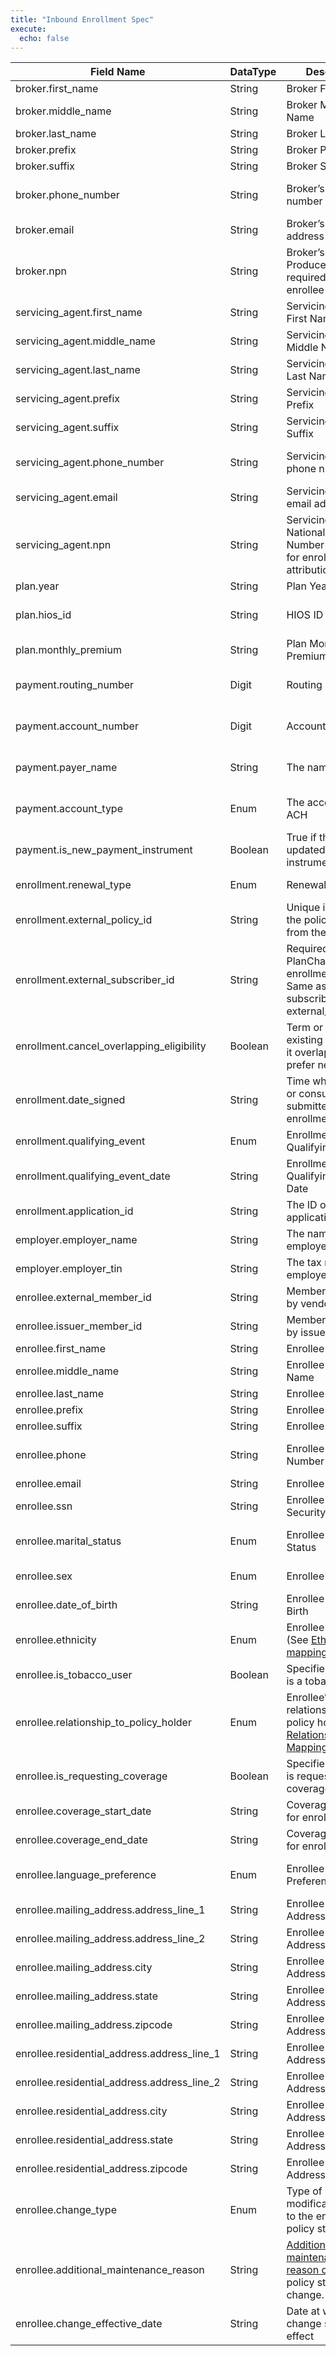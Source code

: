 ```yaml
---
title: "Inbound Enrollment Spec"
execute:
  echo: false
---
```


| Field Name                                  | DataType | Description                                                                                               | Format                                        | Example                                                    | Length | Required                   |
|---------------------------------------------|----------|-----------------------------------------------------------------------------------------------------------|-----------------------------------------------|------------------------------------------------------------|--------|----------------------------|
| broker.first_name                           | String   | Broker First Name                                                                                         |                                               |                                                            | 50     | N                          |
| broker.middle_name                          | String   | Broker Middle Name                                                                                        |                                               |                                                            | 50     | N                          |
| broker.last_name                            | String   | Broker Last Name                                                                                          |                                               |                                                            | 50     | N                          |
| broker.prefix                               | String   | Broker Prefix                                                                                             |                                               |                                                            | 4      | N                          |
| broker.suffix                               | String   | Broker Suffix                                                                                             |                                               |                                                            | 4      | N                          |
| broker.phone_number                         | String   | Broker's phone number                                                                                     | Valid 10-digit Phone Number (No delimiters)   | 5109027836                                                 | 15     | N                          |
| broker.email                                | String   | Broker's email address                                                                                    | Valid Email Format                            | john@test.com                                              | 50     | N                          |
| broker.npn                                  | String   | Broker's National Producer Number - required for enrollee attribution                                     | Valid 9-digit NPN                             | 123530000                                                  | 25     | N                          |
| servicing_agent.first_name                  | String   | Servicing Agent First Name                                                                                |                                               |                                                            | 50     | N                          |
| servicing_agent.middle_name                 | String   | Servicing Agent Middle Name                                                                               |                                               |                                                            | 50     | N                          |
| servicing_agent.last_name                   | String   | Servicing Agent Last Name                                                                                 |                                               |                                                            | 50     | N                          |
| servicing_agent.prefix                      | String   | Servicing Agent Prefix                                                                                    |                                               |                                                            | 4      | N                          |
| servicing_agent.suffix                      | String   | Servicing Agent Suffix                                                                                    |                                               |                                                            | 4      | N                          |
| servicing_agent.phone_number                | String   | Servicing Agent's phone number                                                                            | Valid 10-digit Phone Number (No delimiters)   | 5109027836                                                 | 15     | N                          |
| servicing_agent.email                       | String   | Servicing Agent's email address                                                                           | Valid Email Format                            | john@test.com                                              | 50     | N                          |
| servicing_agent.npn                         | String   | Servicing Agent's National Producer Number - required for enrollee attribution                            | Valid 9-digit NPN                             | 123530000                                                  | 25     | N                          |
| plan.year                                   | String   | Plan Year                                                                                                 | Valid plan year                               | 2025                                                       | 4      | Y                          |
| plan.hios_id                                | String   | HIOS ID                                                                                                   | 14-digit HIOS ID code including variant       | 50221NJ0040001-02                                          | 15     | Y                          |
| plan.monthly_premium                        | String   | Plan Monthly Premium                                                                                      | Valid decimal value                           | 999.99                                                     | 20     | Y                          |
| payment.routing_number                      | Digit    | Routing number                                                                                            |                                               | 021000021                                                  |        | Y if `other` payment related fields are provided |
| payment.account_number                      | Digit    | Account number                                                                                            |                                               |                                                            |        | Y if `other` payment related fields are provided |
| payment.payer_name                          | String   | The name of payer                                                                                         |                                               |                                                            |        | Y if `other` payment related fields are provided |
| payment.account_type                        | Enum     | The account type of ACH                                                                                   |                                               | CHECKING                                                   |        | Y if `other` payment related fields are provided |
| payment.is_new_payment_instrument           | Boolean  | True if this is new or updated payment instrument                                                         |                                               |                                                            |        | Y                          |
| enrollment.renewal_type                     | Enum     | Renewal Type                                                                                              | Valid enum value (ACTIVE/PASSIVE)             |                                                            |        | N                          |
| enrollment.external_policy_id               | String   | Unique identifier for the policy (coming from the partner)                                                |                                               |                                                            |        | N                          |
| enrollment.external_subscriber_id           | String   | Required if PlanChange/Cancel enrollment<br> Same as subscriber's external_member_id                      |                                               |                                                            |        | N                          |
| enrollment.cancel_overlapping_eligibility   | Boolean  | Term or cancel existing eligibility if it overlaps and prefer new one                                     | Valid Boolean String                          | False                                                      |        | N                          |
| enrollment.date_signed                      | String   | Time when broker or consumer submitted their enrollment                                                   | ISO Format                                    | 2011-11-04 00:05:23.283+00:00                              |        | Y                          |
| enrollment.qualifying_event                 | Enum     | Enrollment Qualifying Event                                                                               |                                               |                                                            |        | N                          |
| enrollment.qualifying_event_date            | String   | Enrollment Qualifying Event Date                                                                          | YYYY-MM-DD                                    | 1996-01-01                                                 |        | N                          |
| enrollment.application_id                   | String   | The ID of the application                                                                                 |                                               |                                                            |        | N                          |
| employer.employer_name                      | String   | The name of employer                                                                                      |                                               |                                                            |        | N                          |
| employer.employer_tin                       | String   | The tax number of employer                                                                                |                                               |                                                            |        | N                          |
| enrollee.external_member_id                 | String   | Member ID defined by vendor                                                                               |                                               |                                                            |        | Y                          |
| enrollee.issuer_member_id                   | String   | Member ID defined by issuer                                                                               |                                               |                                                            |        | N                          |
| enrollee.first_name                         | String   | Enrollee First Name                                                                                       |                                               |                                                            |        | Y                          |
| enrollee.middle_name                        | String   | Enrollee Middle Name                                                                                      |                                               |                                                            |        | N                          |
| enrollee.last_name                          | String   | Enrollee Last Name                                                                                        |                                               |                                                            |        | Y                          |
| enrollee.prefix                             | String   | Enrollee Prefix                                                                                           |                                               |                                                            |        | N                          |
| enrollee.suffix                             | String   | Enrollee Suffix                                                                                           |                                               |                                                            |        | N                          |
| enrollee.phone                              | String   | Enrollee Phone Number                                                                                     | Valid 10-digit Phone Number (No delimiters)   | 5109027836                                                 |        | N                          |
| enrollee.email                              | String   | Enrollee Email                                                                                            | Valid Email Format                            | john@test.com                                              |        | N                          |
| enrollee.ssn                                | String   | Enrollee Social Security Number                                                                           | Valid 9-digit SSN                             | 123456789                                                  |        | N                          |
| enrollee.marital_status                     | Enum     | Enrollee Marital Status                                                                                   | Valid enum value (See Marital Status Mapping) | M                                                          |        | N                          |
| enrollee.sex                                | Enum     | Enrollee Sex                                                                                              | Valid enum value (MALE/FEMALE)                | FEMALE                                                     |        | Y                          |
| enrollee.date_of_birth                      | String   | Enrollee Date of Birth                                                                                    | YYYY-MM-DD                                    | 1996-01-01                                                 |        | Y                          |
| enrollee.ethnicity                          | Enum     | Enrollee Ethnicity (See [Ethnicity Code mapping](ethnicity_code_mapping.qmd))                             | Valid enum value                              | 2135-2                                                     |        | N                          |
| enrollee.is_tobacco_user                    | Boolean  | Specifies if enrollee is a tobacco user                                                                   | Valid Boolean String                          | TRUE                                                       |        | Y                          |
| enrollee.relationship_to_policy_holder      | Enum     | Enrollee's relationship to policy holder (See [Relationship Code Mapping](relationship_code_mapping.qmd)) | Valid enum value                              | 15                                                         |        | Y                          |
| enrollee.is_requesting_coverage             | Boolean  | Specifies if enrollee is requesting coverage                                                              | Valid Boolean String                          | TRUE                                                       |        | Y                          |
| enrollee.coverage_start_date                | String   | Coverage Start Date for enrollee                                                                          | YYYY-MM-DD                                    | 1996-01-01                                                 |        | Y                          |
| enrollee.coverage_end_date                  | String   | Coverage End Date for enrollee                                                                            | YYYY-MM-DD                                    | 1996-01-01                                                 |        | N                          |
| enrollee.language_preference                | Enum     | Enrollee Language Preference                                                                              | Valid enum value (See Language Code mapping)  | spa                                                        |        | N                          |
| enrollee.mailing_address.address_line_1     | String   | Enrollee Mailing Address Line 1                                                                           |                                               |                                                            |        | N                          |
| enrollee.mailing_address.address_line_2     | String   | Enrollee Mailing Address Line 2                                                                           |                                               |                                                            |        | N                          |
| enrollee.mailing_address.city               | String   | Enrollee Mailing Address City                                                                             |                                               |                                                            |        | N                          |
| enrollee.mailing_address.state              | String   | Enrollee Mailing Address State                                                                            |                                               |                                                            |        | N                          |
| enrollee.mailing_address.zipcode            | String   | Enrollee Mailing Address Zipcode                                                                          |                                               |                                                            |        | N                          |
| enrollee.residential_address.address_line_1 | String   | Enrollee Residential Address Line 1                                                                       |                                               |                                                            |        | Y                          |
| enrollee.residential_address.address_line_2 | String   | Enrollee Residential Address Line 2                                                                       |                                               |                                                            |        | N                          |
| enrollee.residential_address.city           | String   | Enrollee Residential Address City                                                                         |                                               |                                                            |        | Y                          |
| enrollee.residential_address.state          | String   | Enrollee Residential Address State                                                                        |                                               |                                                            |        | Y                          |
| enrollee.residential_address.zipcode        | String   | Enrollee Residential Address Zipcode                                                                      |                                               |                                                            |        | Y                          |
| enrollee.change_type                        | Enum     | Type of modification made to the enrollee's policy status                                                 |                                               | CHANGE, ADDITION, CANCELLATION, TERMINATION, REINSTATEMENT |        | Y                          |
| enrollee.additional_maintenance_reason      | String   | [Additional maintenance reason code](additional_maintenance_reasons.qmd) for the policy status change.    |                                               | e.g. LEAVE_PLATFORM                                        |        | Y if enrollee.change_type is `CHANGE`  |
| enrollee.change_effective_date              | String   | Date at which change should take effect                                                                   | YYYY-MM-DD                                    |                                                            |        | Y if enrollee.change_type is `CHANGE`  |